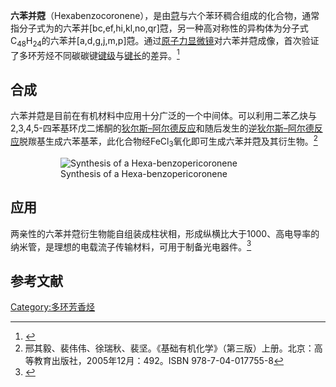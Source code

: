 {{Chembox
| ImageFileL1 = Hexabenzocoronene.svg
| ImageSizeL1 = 125px
| ImageFileR1 = Hexabenzocoronene-3D-balls.png
| ImageSizeR1 = 125px
| SystematicName = Hexabenzo[bc,de,gh,kl,no,qr]coronene
| OtherNames = 
| Section1 = {{Chembox Identifiers
| CASNo = 190-24-9
| CASNo_Ref = {{cascite|changed|??}}
| PubChem = 136001
| ChemSpiderID = 119779
| SMILES = C12=C3C4=C5C(C6=C7C8=CC=C9)=C1C8=C9C%10=CC=CC(C%11=C3C(C%12=C4C(C(C5%13)=CC=CC%13=C6CC=C7)=CC=C%12)=CC=C%11)=C%102
| InChI = InChI=1S/C42H20/c1-7-19-21-9-2-11-23-25-13-4-15-27-29-17-6-18-30-28-16-5-14-26-24-12-3-10-22-20(8-1)31(19)37-38(32(21)23)40(34(25)27)42(36(29)30)41(35(26)28)39(37)33(22)24/h1-17,35H,18H2
| InChIKey = FYXBXZBCUROVBE-UHFFFAOYSA-N
}}
| Section2 = {{Chembox Properties
|  C=42|H=18
|  Appearance = 
|  Density = 
|  MeltingPt = 
|  BoilingPt = 
|  Solubility =
  }}
| Section3 = {{Chembox Hazards
|  MainHazards = 
|  FlashPt = 
|  Autoignition =
  }}
}}

'''六苯并蒄'''（Hexabenzocoronene），是由[[蒄|蒄]]与六个苯环稠合组成的化合物，通常指分子式为{{化學式|C|42|H|18}}的六苯并[bc,ef,hi,kl,no,qr]蒄，另一种高对称性的异构体为分子式C<sub>48</sub>H<sub>24</sub>的六苯并[a,d,g,j,m,p]蒄。通过[[原子力显微镜|原子力显微镜]]对六苯并蒄成像，首次验证了多环芳烃不同碳碳键[[键级|键级]]与[[键长|键长]]的差异。<ref>{{cite journal | doi = 10.1126/science.1225621 | title = Bond-Order Discrimination by Atomic Force Microscopy | year = 2012 | last1 = Gross | first1 = L. | last2 = Mohn | first2 = F. | last3 = Moll | first3 = N. | last4 = Schuler | first4 = B. | last5 = Criado | first5 = A. | last6 = Guitian | first6 = E. | last7 = Pena | first7 = D. | last8 = Gourdon | first8 = A. | last9 = Meyer | first9 = G. | journal = Science | volume = 337 | issue = 6100 | pages = 1326 }}</ref>

==合成==
六苯并蒄是目前在有机材料中应用十分广泛的一个中间体。可以利用二苯乙炔与2,3,4,5-四苯基环戊二烯酮的[[狄尔斯–阿尔德反应|狄尔斯–阿尔德反应]]和随后发生的逆[[狄尔斯–阿尔德反应|狄尔斯–阿尔德反应]]脱羰基生成六苯基苯，此化合物经FeCl<sub>3</sub>氧化即可生成六苯并蒄及其衍生物。<ref>邢其毅、裴伟伟、徐瑞秋、裴坚。《基础有机化学》（第三版）上册。北京：高等教育出版社，2005年12月：492。ISBN 978-7-04-017755-8</ref>
:[[Image:HexabenzocoroneneRXN.svg|Synthesis of a Hexa-benzopericoronene]]
==应用==
两亲性的六苯并蒄衍生物能自组装成柱状相，形成纵横比大于1000、高电导率的纳米管，是理想的电载流子传输材料，可用于制备光电器件。<ref>{{cite journal | doi = 10.1126/science.1097789 | title = Self–Assembled Hexa-peri-hexabenzocoronene Graphitic Nanotube | author = Jonathan P. Hill, Wusong Jin, Atsuko Kosaka, Takanori Fukushima, Hideki Ichihara, Takeshi Shimomura, Kohzo Ito, Tomihiro Hashizume, Noriyuki Ishii, Takuzo Aida | journal = [[Science_(journal)|Science]] | year = 2004 | volume = 304 | pages = 1481–1483 | url = http://www.sciencemag.org/cgi/data/304/5676/1481/DC1/1 | issue = 5676 | pmid = 15178796 | access-date = 2013-07-06 | archive-date = 2007-09-30 | archive-url = https://web.archive.org/web/20070930224535/http://www.sciencemag.org/cgi/data/304/5676/1481/DC1/1 | dead-url = no }}</ref>
==参考文献==
{{reflist}}
[[Category:多环芳香烃|Category:多环芳香烃]]
